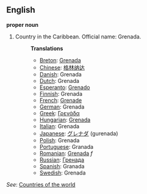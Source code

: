==English==

'''proper noun'''

# Country in the Caribbean. Official name: Grenada.
#:'''Translations'''
#:*[[Breton]]: [[Grenada]]
#:*[[Chinese]]: [[格林纳达]]
#:*[[Danish]]: Grenada
#:*[[Dutch]]: Grenada
#:*[[Esperanto]]: [[Grenado]]
#:*[[Finnish]]: Grenada
#:*[[French]]: [[Grenade]]
#:*[[German]]: Grenada
#:*[[Greek]]: [[Γρενάδα]]
#:*[[Hungarian]]: [[Grenada]]
#:*[[Italian]]: Grenada
#:*[[Japanese]]: [[グレナダ]] (gurenada)
#:*[[Polish]]: Grenada
#:*[[Portuguese]]: Granada
#:*[[Romanian]]: [[Grenada]] ''f''
#:*[[Russian]]: [[Гренада]]
#:*[[Spanish]]: Granada
#:*[[Swedish]]: Grenada

''See'': [[Countries of the world]]